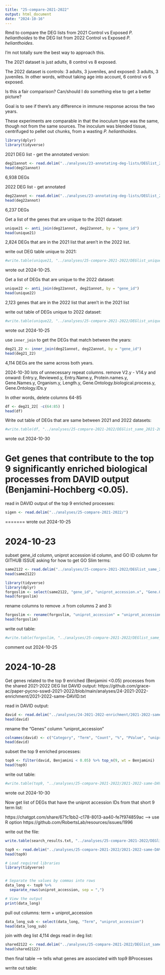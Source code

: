 ```yaml
---
title: "25-compare-2021-2022"
output: html_document
date: "2024-10-16"
---
```

Rmd to compare the DEG lists from 2021 Control vs Exposed _P. helianthoides_ to the DEG list from 2022 Control vs Exposed _P. helianthoides_.

I'm not totally sure the best way to approach this. 

The 2021 dataset is just adults, 8 control vs 8 exposed. 

The 2022 dataset is controls: 3 adults, 3 juveniles, and exposed: 3 adults, 3 juveniles. In other words, without taking age into account, 6 control vs 6 exposed. 

Is this a fair comparison? Can/should I do something else to get a better picture? 

Goal is to see if there's any difference in immune response across the two years. 

These experiments are comparable in that the inoculum type was the same, though not from the same sources. The inoculum was blended tissue, centrifuged to pellet out chunks, from a wasting _P. helianthoides_. 

```r
library(dplyr)
library(tidyverse)
```

2021 DEG list - get the annotated version:
```r
deg21annot <- read.delim("../analyses/23-annotating-deg-lists/DEGlist_2021_exposedVcontrol_annotated.tab")
head(deg21annot)
```
6,938 DEGs




2022 DEG list - get annotated
```r
deg22annot <- read.delim("../analyses/23-annotating-deg-lists/DEGlist_2022_exposedVcontrol_annotated.tab")
head(deg22annot)
```
6,237 DEGs 

Get a list of the genes that are unique to the 2021 dataset:
```r
unique21 <- anti_join(deg21annot, deg22annot, by = "gene_id")
head(unique21)
```
2,824 DEGs that are in the 2021 list that aren't in the 2022 list. 

write out DEG table unique to 2021: 
```r
#write.table(unique21, "../analyses/25-compare-2021-2022/DEGlist_unique_2021.tab", sep = '\t', row.names = F, quote = F)
```
wrote out 2024-10-25.




Get a list of DEGs that are unique to the 2022 dataset: 
```r
unique22 <- anti_join(deg22annot, deg21annot, by = "gene_id")
head(unique22)
```
2,123 genes that are in the 2022 list that aren't in the 2021 list 

write out table of DEGs unique to 2022 dataset: 
```r
#write.table(unique22, "../analyses/25-compare-2021-2022/DEGlist_unique_2022.tab", sep = '\t', row.names = F, quote = F)
```
wrote out 2024-10-25

use `inner_join` to  get the DEGs that match between the years:
```r
deg21_22 <- inner_join(deg21annot, deg22annot, by = "gene_id")
head(deg21_22)
```

4,114 DEGs are the same across both years. 

2024-10-30
lots of unnecessary repeat columns. 
remove V2.y - V14.y and onward:
Entry.y, Reviewed.y, Entry.Name.y, Protein.names.y, Gene.Names.y, Organism.y, Length.y, Gene.Ontology.biological.process.y, Gene.Ontology.IDs.y

In other words, delete columns 64-85
```r
df <- deg21_22[ -c(64:85) ]
head(df)
```


Write out table of DEGs that are same between 2021 and 2022 datasets:
```r
#write.table(df, "../analyses/25-compare-2021-2022/DEGlist_same_2021-2022.tab", sep = '\t', row.names = F, quote = F)
```

wrote out 2024-10-30


# Get genes that contribute to the top 9 significantly enriched biological processes from DAVID output (Benjamini-Hochberg <0.05). 


read in DAVID output of the top 9 enriched processes:
```r
sigen <- read.delim("../analyses/25-compare-2021-2022/")
```
=======
wrote out 2024-10-25

# 2024-10-23
subset gene_id column, uniprot accession id column, and GO ID column for GITHUB ISSUE asking for how to get GO Slim terms:
```r
same2122 <- read.delim("../analyses/25-compare-2021-2022/DEGlist_same_2021-2022.tab")
head(same2122)
```

```r
library(tidyverse)
library(dplyr)
forgoslim <- select(same2122, "gene_id", "uniprot_accession.x", "Gene.Ontology.IDs.x")
head(forgoslim)
```

rename columns to remove .x from columns 2 and 3:
```r
forgoslim <- rename(forgoslim, "uniprot_accession" = "uniprot_accession.x", "Gene.Ontology.IDs" = "Gene.Ontology.IDs.x")
head(forgoslim)
```

write out table:
```r
#write.table(forgoslim, "../analyses/25-compare-2021-2022/DEGlist_same_2021-2022_forGOslim.tab", sep = '\t', row.names = F, quote = F)

```
comment out 2024-10-25

# 2024-10-28
Get genes related to the top 9 enriched (Benjamini <0.05) processes from the shared 2021-2022 DEG list DAVID output: https://github.com/grace-ac/paper-pycno-sswd-2021-2022/blob/main/analyses/24-2021-2022-enrichment/2021-2022-same-DAVID.txt

read in DAVID output:
```r
david <- read.delim("../analyses/24-2021-2022-enrichment/2021-2022-same-DAVID.txt")
head(david)
```

rename the "Genes" column "uniprot_accession"
```r
colnames(david) <- c("Category", "Term", "Count", "%", "PValue", "uniprot_accession", "List Total", "Pop Hits", "Pop Total", "Fold Enrichment", "Bonferroni", "Benjamini", "FDR")
head(david)
```

subset the top 9 enriched processes:
```r
top9 <- filter(david, Benjamini < 0.05) %>% top_n(9, wt = Benjamini)
head(top9)
```

write out table:
```r
#write.table(top9, "../analyses/25-compare-2021-2022/2021-2022-same-DAVID-top9_enriched.tab", sep = '\t', row.names = F, quote = F)

```

wrote out 2024-10-30

Now get list of DEGs that have the uniprot accession IDs from that short 9 term list: 

https://chatgpt.com/share/671c1bb2-c178-8013-aa40-fe7f974859ac --> use R option
https://github.com/RobertsLab/resources/issues/1996 


write out the file:
```r
write.table(search_results.txt, "../analyses/25-compare-2021-2022/DEGlist_top9_enriched_processes.tab", sep = '\t', row.names = T, quote = F)
```


```r
top9 <- read.delim("../analyses/25-compare-2021-2022/2021-2022-same-DAVID-top9_enriched.tab")
head(top9)
```
```r
# Load required libraries
library(tidyverse)


# Separate the values by commas into rows
data_long <- top9 %>%
  separate_rows(uniprot_accession, sep = ",")

# View the output
print(data_long)
```
pull out columns: term + uniprot_accession

```r
data_long_sub <- select(data_long, "Term", "uniprot_accession")
head(data_long_sub)
```


join with deg list 4,114 degs
read in deg list:
```r
shared2122 <- read.delim("../analyses/25-compare-2021-2022/DEGlist_same_2021-2022.tab")
head(shared2122)
```


then final table --> tells what genes are associated with top9 BProcesses

wrrite out table: 





